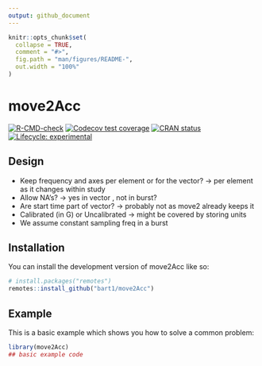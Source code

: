 ```yaml
---
output: github_document
---
```


<!-- README.md is generated from README.Rmd. Please edit that file -->

```r
knitr::opts_chunk$set(
  collapse = TRUE,
  comment = "#>",
  fig.path = "man/figures/README-",
  out.width = "100%"
)
```

# move2Acc

<!-- badges: start -->
[![R-CMD-check](https://github.com/bart1/move2Acc/actions/workflows/R-CMD-check.yaml/badge.svg)](https://github.com/bart1/move2Acc/actions/workflows/R-CMD-check.yaml)
[![Codecov test coverage](https://codecov.io/gh/bart1/move2Acc/graph/badge.svg)](https://app.codecov.io/gh/bart1/move2Acc)
[![CRAN status](https://www.r-pkg.org/badges/version/move2Acc)](https://CRAN.R-project.org/package=move2Acc)
[![Lifecycle: experimental](https://img.shields.io/badge/lifecycle-experimental-orange.svg)](https://lifecycle.r-lib.org/articles/stages.html#experimental)
<!-- badges: end -->

## Design

* Keep frequency and axes per element or for the vector? -> per element as it changes within study
* Allow NA's? -> yes in vector , not in burst?
* Are start time part of vector? -> probably not as move2 already keeps it
* Calibrated (in G) or Uncalibrated -> might be covered by storing units
* We assume constant sampling freq in a burst


## Installation

You can install the development version of move2Acc like so:

``` r
# install.packages("remotes")
remotes::install_github("bart1/move2Acc")
```

## Example

This is a basic example which shows you how to solve a common problem:

```r
library(move2Acc)
## basic example code
```

